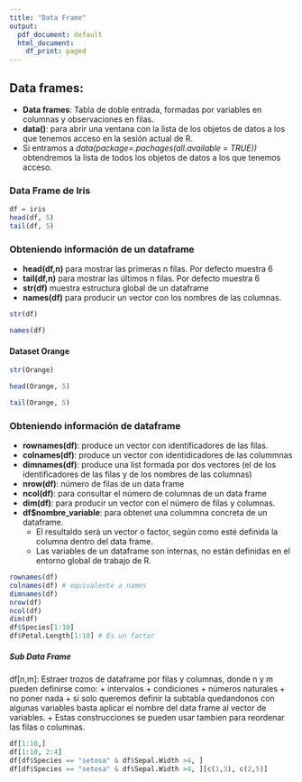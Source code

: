 ```yaml
---
title: "Data Frame"
output:
  pdf_document: default
  html_document:
    df_print: paged
---
```


## Data frames:

* **Data frames**: Tabla de doble entrada, formadas por variables en columnas y observaciones en filas.
+ **data()**: para abrir una ventana con la lista de los objetos de datos a los que tenemos acceso en la sesión actual de R.
+ Si entramos a *data(package=.pachages(all.available = TRUE))* obtendremos la lista de todos los objetos de datos a los que tenemos acceso.

### Data Frame de Iris

```r
df = iris
head(df, 5)
tail(df, 5)
```

### Obteniendo información de un dataframe

* **head(df,n)** para mostrar las primeras n filas. Por defecto muestra 6
* **tail(df,n)** para mostrar las últimos n filas. Por defecto muestra 6
* **str(df)** muestra estructura global de un dataframe
* **names(df)** para producir un vector con los nombres de las columnas.

```r
str(df)
```

```r
names(df)
```

#### Dataset Orange

```r
str(Orange)
```

```r
head(Orange, 5)
```

```r
tail(Orange, 5)
```

### Obteniendo información de dataframe

* **rownames(df)**: produce un vector con identificadores de las filas.
* **colnames(df)**: produce un vector con identidicadores de las colummnas
* **dimnames(df)**: produce una list formada por dos vectores (el de los identificadores de las filas y de los nombres de las columnas)
* **nrow(df)**: número de filas de un data frame
* **ncol(df)**: para consultar el número de columnas de un data frame
* **dim(df)**: para producir un vector con el número de filas y columnas.
* **df$nombre_variable**: para obtenet una colummna concreta de un dataframe.
  + El resultaldo será un vector o factor, según como esté definida la columna dentro del data frame.
  + Las variables de un dataframe son internas, no están definidas en el entorno global de trabajo de R.
  
```r
rownames(df)
colnames(df) # equivalente a names 
dimnames(df)
nrow(df)
ncol(df)
dim(df)
df$Species[1:10] 
df$Petal.Length[1:10] # Es un factor
```

##### Sub Data Frame
df[n,m]: Estraer trozos de dataframe por filas y columnas, donde n y m pueden definirse como:
+ intervalos
+ condiciones
+ números naturales
+ no poner nada
+ si solo queremos definir la subtabla quedandonos con algunas variables basta aplicar el nombre del data frame al vector de variables.
+ Estas construcciones se pueden usar tambien para reordenar las filas o columnas.

```r
df[1:10,]
df[1:10, 2:4]
df[df$Species == "setosa" & df$Sepal.Width >4, ]
df[df$Species == "setosa" & df$Sepal.Width >4, ][c(1,3), c(2,5)]
```









